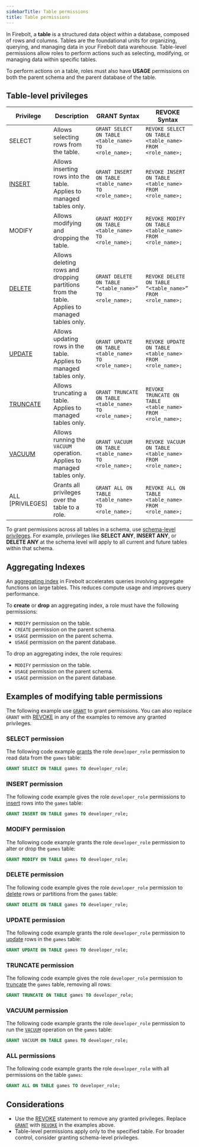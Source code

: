 ```yaml
---
sidebarTitle: Table permissions
title: Table permissions
---
```



In Firebolt, a **table** is a structured data object within a database, composed of rows and columns. Tables are the foundational units for organizing, querying, and managing data in your Firebolt data warehouse. Table-level permissions allow roles to perform actions such as selecting, modifying, or managing data within specific tables.

<Note>To perform actions on a table, roles must also have **USAGE** permissions on both the parent schema and the parent database of the table.</Note>

## Table-level privileges 

| Privilege             | Description                                                                 | GRANT Syntax                                                     | REVOKE Syntax                                                   |
|---------------------------|---------------------------------------------------------------------------------|----------------------------------------------------------------------|----------------------------------------------------------------------|
| SELECT     | Allows selecting rows from the table.                                       | `GRANT SELECT ON TABLE <table_name> TO <role_name>;`                                      | `REVOKE SELECT ON TABLE <table_name> FROM <role_name>;`                                    |
| [INSERT](/sql_reference/commands/data-management/insert.md )     | Allows inserting rows into the table. Applies to managed tables only.     | `GRANT INSERT ON TABLE <table_name> TO <role_name>;`                                      | `REVOKE INSERT ON TABLE <table_name> FROM <role_name>;`                                   |
| MODIFY     | Allows modifying and dropping the table.                                   | `GRANT MODIFY ON TABLE <table_name> TO <role_name>;`                                      | `REVOKE MODIFY ON TABLE <table_name> FROM <role_name>;`                                   |
| [DELETE](/sql_reference/commands/data-management/delete.md )     | Allows deleting rows and dropping partitions from the table. Applies to managed tables only. | `GRANT DELETE ON TABLE “<table_name>” TO <role_name>;`                             | `REVOKE DELETE ON TABLE “<table_name>” FROM <role_name>;`                           |
| [UPDATE](/sql_reference/commands/data-management/update.md )     | Allows updating rows in the table. Applies to managed tables only.       | `GRANT UPDATE ON TABLE <table_name> TO <role_name>;`                                      | `REVOKE UPDATE ON TABLE <table_name> FROM <role_name>;`                                   |
| [TRUNCATE](/sql_reference/commands/data-management/truncate-table.md )   | Allows truncating a table. Applies to managed tables only.             | `GRANT TRUNCATE ON TABLE <table_name> TO <role_name>;`                                    | `REVOKE TRUNCATE ON TABLE <table_name> FROM <role_name>;`                               |
| [VACUUM](/sql_reference/commands/data-management/vacuum.md )     | Allows running the `VACUUM` operation. Applies to managed tables only.              | `GRANT VACUUM ON TABLE <table_name> TO <role_name>;`                                      | `REVOKE VACUUM ON TABLE <table_name> FROM <role_name>;`                                   |
| ALL [PRIVILEGES]     | Grants all privileges over the table to a role.	              | `GRANT ALL ON TABLE <table_name> TO <role_name>;`                                      | `REVOKE ALL ON TABLE <table_name> FROM <role_name>;`                                   |

<Note>To grant permissions across all tables in a schema, use [schema-level privileges](schema-permissions). For example, privileges like **SELECT ANY**, **INSERT ANY**, or **DELETE ANY** at the schema level will apply to all current and future tables within that schema.</Note>

## Aggregating Indexes

An [aggregating index](/Overview/indexes/aggregating-index.md ) in Firebolt accelerates queries involving aggregate functions on large tables. This reduces compute usage and improves query performance.

To **create** or **drop** an aggregating index, a role must have the following permissions:

* `MODIFY` permission on the table.
* `CREATE` permission on the parent schema.
* `USAGE` permission on the parent schema.
* `USAGE` permission on the parent database.

To drop an aggregating index, the role requires:

* `MODIFY` permission on the table.
* `USAGE` permission on the parent schema.
* `USAGE` permission on the parent database.

## Examples of modifying table permissions

The following example use [`GRANT`](/sql_reference/commands/access-control/grant.md ) to grant permissions. You can also replace `GRANT` with [REVOKE](/sql_reference/commands/access-control/revoke.md ) in any of the examples to remove any granted privileges.

### SELECT permission
The following code example [grants](/sql_reference/commands/access-control/grant.md ) the role `developer_role` permission to read data from the `games` table:

```sql
GRANT SELECT ON TABLE games TO developer_role;
```

### INSERT permission 
The following code example gives the role `developer_role` permissions to [insert](/sql_reference/commands/data-management/insert.md )  rows into the `games` table:

```sql
GRANT INSERT ON TABLE games TO developer_role;
```

### MODIFY permission
The following code example grants the role `developer_role` permission to alter or drop the `games` table:

```sql
GRANT MODIFY ON TABLE games TO developer_role;
```

### DELETE permission
The following code example gives the role `developer_role` permission to [delete](/sql_reference/commands/data-management/delete.md ) rows or partitions from the `games` table:

```sql
GRANT DELETE ON TABLE games TO developer_role;
```

### UPDATE permission
The following code example grants the role `developer_role` permission to [update](/sql_reference/commands/data-management/update.md ) rows in the `games` table:

```sql
GRANT UPDATE ON TABLE games TO developer_role;
```

### TRUNCATE permission  
The following code example gives the role `developer_role` permission to [truncate](/sql_reference/commands/data-management/truncate-table.md ) the `games` table, removing all rows:

```sql
GRANT TRUNCATE ON TABLE games TO developer_role;
```

### VACUUM permission  
The following code example grants the role `developer_role` permission to run the [`VACUUM`](/sql_reference/commands/data-management/vacuum.md ) operation on the `games` table:

```sql
GRANT VACUUM ON TABLE games TO developer_role;
```

### ALL permissions
The following code example grants the role `developer_role` with all permissions on the table `games`:

```sql
GRANT ALL ON TABLE games TO developer_role;
```
## Considerations

* Use the [REVOKE](/sql_reference/commands/access-control/revoke.md ) statement to remove any granted privileges. Replace [`GRANT`](/sql_reference/commands/access-control/grant.md ) with [`REVOKE`](/sql_reference/commands/access-control/revoke.md ) in the examples above.
* Table-level permissions apply only to the specified table. For broader control, consider granting schema-level privileges.
